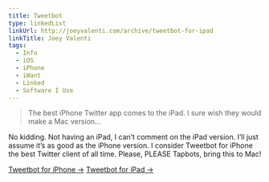 ```yaml
---
title: Tweetbot
type: linkedList
linkUrl: http://joeyvalenti.com/archive/tweetbot-for-ipad
linkTitle: Joey Valenti
tags:
  - Info
  - iOS
  - iPhone
  - iWant
  - Linked
  - Software I Use
---
```


> The best iPhone Twitter app comes to the iPad. I sure wish they would make a Mac version…

No kidding. Not having an iPad, I can’t comment on the iPad version. I’ll just assume it’s as good as the iPhone version. I consider Tweetbot for iPhone the best Twitter client of all time. Please, PLEASE Tapbots, bring this to Mac!

[Tweetbot for iPhone →](http://tapbots.com/software/tweetbot/)
[Tweetbot for iPad →](http://tapbots.com/software/tweetbot/ipad/)
